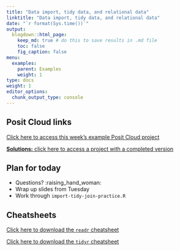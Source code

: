 ```yaml
---
title: "Data import, tidy data, and relational data"
linktitle: "Data import, tidy data, and relational data"
date: "`r format(Sys.time())`"
output:
  blogdown::html_page:
    keep_md: true # do this to save results in .md file
    toc: false
    fig_caption: false
menu:
  examples:
    parent: Examples
    weight: 1
type: docs
weight: 1
editor_options:
  chunk_output_type: console
---
```


## Posit Cloud links

[Click here to access this week's example Posit Cloud project](https://rstudio.cloud/spaces/210747/project/3606073)

[**Solutions:** click here to access a project with a completed version](https://rstudio.cloud/spaces/210747/project/3606093)


## Plan for today
- Questions? :raising_hand_woman:
- Wrap up slides from Tuesday
- Work through `import-tidy-join-practice.R`


## Cheatsheets

[Click here to download the `readr` cheatsheet](https://raw.githubusercontent.com/rstudio/cheatsheets/main/data-import.pdf)

[Click here to download the `tidyr` cheatsheet](https://raw.githubusercontent.com/rstudio/cheatsheets/main/tidyr.pdf)


